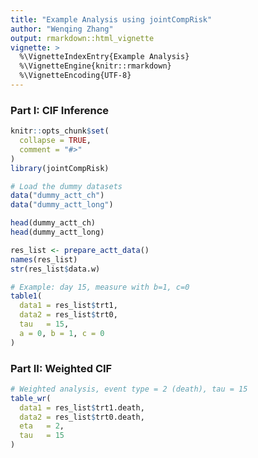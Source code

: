 ```yaml
---
title: "Example Analysis using jointCompRisk"
author: "Wenqing Zhang"
output: rmarkdown::html_vignette
vignette: >
  %\VignetteIndexEntry{Example Analysis}
  %\VignetteEngine{knitr::rmarkdown}
  %\VignetteEncoding{UTF-8}
---
```

### Part I: CIF Inference

```r
knitr::opts_chunk$set(
  collapse = TRUE,
  comment = "#>"
)
library(jointCompRisk)
```

```r
# Load the dummy datasets
data("dummy_actt_ch")
data("dummy_actt_long")

head(dummy_actt_ch)
head(dummy_actt_long)
```

```r
res_list <- prepare_actt_data()
names(res_list)
str(res_list$data.w)
```

```r
# Example: day 15, measure with b=1, c=0
table1(
  data1 = res_list$trt1,
  data2 = res_list$trt0,
  tau   = 15,
  a = 0, b = 1, c = 0
)
```
### Part II: Weighted CIF
```r
# Weighted analysis, event type = 2 (death), tau = 15
table_wr(
  data1 = res_list$trt1.death,
  data2 = res_list$trt0.death,
  eta   = 2,
  tau   = 15
)
```

